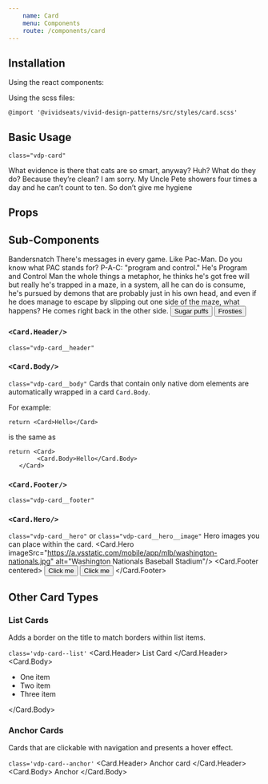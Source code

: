 ```yaml
---
    name: Card
    menu: Components
    route: /components/card
---
```



## Installation
Using the react components:


Using the scss files:

    @import '@vividseats/vivid-design-patterns/src/styles/card.scss'

## Basic Usage
`class="vdp-card"`

<Playground>
<Card>
    <p className="vdp-type-body1">
        What evidence is there that cats are so smart, anyway? Huh? What do they do? Because they’re clean? I am sorry. My Uncle Pete showers four times a day and he can’t count to ten. So don’t give me hygiene
    </p>
</Card>
</Playground>

## Props
<PropsTable of={Card}/>

## Sub-Components

<Playground>
    <Card>
        <Card.Header>
            <Headline importance={6}>Bandersnatch</Headline>
        </Card.Header>
        <Card.Body>
        <BodyText>There's messages in every game. Like Pac-Man. Do you know what PAC stands for? P-A-C: "program and control." He's Program and Control Man the whole things a metaphor, he thinks he's got free will but really he's trapped in a maze, in a system, all he can do is consume, he's pursued by demons that are probably just in his own head, and even if he does manage to escape by slipping out one side of the maze, what happens? He comes right back in the other side.</BodyText>
        </Card.Body>
        <Card.Footer>
            <Button importance='text' muted>
                Sugar puffs
            </Button>
            <Button importance='text'>
                Frosties
            </Button>
        </Card.Footer>
    </Card>
</Playground>

### `<Card.Header/>`
`class="vdp-card__header"`
<PropsTable of={Card.Header}/>

### `<Card.Body/>`
`class="vdp-card__body"`
<PropsTable of={Card.Body}/>
Cards that contain only native dom elements are automatically wrapped in a card `Card.Body`.

For example:

    return <Card>Hello</Card>

is the same as

    return <Card>
            <Card.Body>Hello</Card.Body>
       </Card>

### `<Card.Footer/>`
`class="vdp-card__footer"`
<PropsTable of={Card.Footer}/>

### `<Card.Hero/>`
`class="vdp-card__hero"` or `class="vdp-card__hero__image"`
Hero images you can place within the card.
<Playground>
    <Card>
        <Card.Hero imageSrc="https://a.vsstatic.com/mobile/app/mlb/washington-nationals.jpg" alt="Washington Nationals Baseball Stadium"/>
        <Card.Footer centered>
            <Button importance="text">Click me</Button>
            <Button importance="text" muted>Click me</Button>
        </Card.Footer>
    </Card>
</Playground>

<PropsTable of={Card.Hero}/>

## Other Card Types
### List Cards
Adds a border on the title to match borders within list items.

`class='vdp-card--list'`
<Playground>
    <Card type="list">
        <Card.Header>
            <Headline importance={6}>List Card</Headline>
        </Card.Header>
        <Card.Body>
            <ul>
                <li> One item </li>
                <li> Two item </li>
                <li> Three item </li>
            </ul>
        </Card.Body>
    </Card>
</Playground>

### Anchor Cards
Cards that are clickable with navigation and presents a hover effect.

`class='vdp-card--anchor'`
<Playground>
    <Card type="anchor" role="link">
        <Card.Header>
            <Headline importance={6}>Anchor card</Headline>
        </Card.Header>
        <Card.Body>
            Anchor
        </Card.Body>
    </Card>
</Playground>